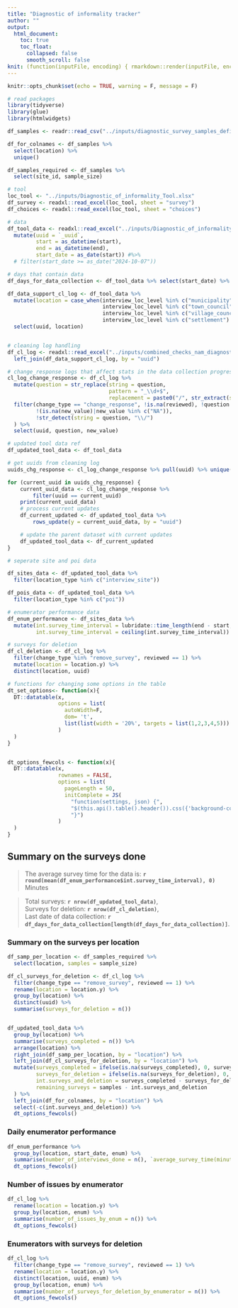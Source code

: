 ```yaml
---
title: "Diagnostic of informality tracker"
author: ""
output:
  html_document:
    toc: true
    toc_float:
      collapsed: false
      smooth_scroll: false
knit: (function(inputFile, encoding) { rmarkdown::render(inputFile, encoding = encoding, output_file = paste0(dirname(inputFile), '/diagnostic_of_informality_tracker_', format(Sys.Date(), '%Y_%m_%d'),'.html')) })
---
```


```r
knitr::opts_chunk$set(echo = TRUE, warning = F, message = F)

# read packages
library(tidyverse)
library(glue)
library(htmlwidgets)

df_samples <- readr::read_csv("../inputs/diagnostic_survey_samples_definition.csv")

df_for_colnames <- df_samples %>% 
  select(location) %>% 
  unique()

df_samples_required <- df_samples %>% 
  select(site_id, sample_size)

# tool
loc_tool <- "../inputs/Diagnostic_of_informality_Tool.xlsx"
df_survey <- readxl::read_excel(loc_tool, sheet = "survey")
df_choices <- readxl::read_excel(loc_tool, sheet = "choices")

# data
df_tool_data <- readxl::read_excel("../inputs/Diagnostic_of_informality_Data.xlsx") %>%
  mutate(uuid = `_uuid`,
         start = as_datetime(start),
         end = as_datetime(end),
         start_date = as_date(start)) #%>% 
  # filter(start_date >= as_date("2024-10-07")) 

# days that contain data
df_days_for_data_collection <- df_tool_data %>% select(start_date) %>% unique() %>% arrange(start_date) %>% pull()

df_data_support_cl_log <- df_tool_data %>% 
  mutate(location = case_when(interview_loc_level %in% c("municipality") ~ municipality,
                              interview_loc_level %in% c("town_council") ~ town_council,
                              interview_loc_level %in% c("village_council") ~ village_council,
                              interview_loc_level %in% c("settlement") ~ settlement)) %>% 
  select(uuid, location)


# cleaning log handling
df_cl_log <- readxl::read_excel("../inputs/combined_checks_nam_diagnostic.xlsx", sheet = "cleaning_log") %>% 
  left_join(df_data_support_cl_log, by = "uuid")

# change_response logs that affect stats in the data collection progress ref
cl_log_change_response <- df_cl_log %>%
  mutate(question = str_replace(string = question,
                                pattern = "_\\d+$",
                                replacement = paste0("/", str_extract(string = question, pattern = "\\d+$")))) %>%
  filter(change_type == "change_response", !is.na(reviewed), !question %in% c("_index"), !uuid %in% c("all"),
         !(is.na(new_value)|new_value %in% c("NA")),
         !str_detect(string = question, "\\/")
  ) %>%
  select(uuid, question, new_value)

# updated tool data ref
df_updated_tool_data <- df_tool_data

# get uuids from cleaning log
uuids_chg_response <- cl_log_change_response %>% pull(uuid) %>% unique()

for (current_uuid in uuids_chg_response) {
    current_uuid_data <- cl_log_change_response %>%
        filter(uuid == current_uuid) 
    print(current_uuid_data)
    # process current updates
    df_current_updated <- df_updated_tool_data %>%
        rows_update(y = current_uuid_data, by = "uuid")

    # update the parent dataset with current updates
    df_updated_tool_data <- df_current_updated
}

# seperate site and poi data

df_sites_data <- df_updated_tool_data %>% 
  filter(location_type %in% c("interview_site"))

df_pois_data <- df_updated_tool_data %>% 
  filter(location_type %in% c("poi"))

# enumerator performance data
df_enum_performance <- df_sites_data %>% 
  mutate(int.survey_time_interval = lubridate::time_length(end - start, unit = "min"),
         int.survey_time_interval = ceiling(int.survey_time_interval))

# surveys for deletion
df_cl_deletion <- df_cl_log %>% 
  filter(change_type %in% "remove_survey", reviewed == 1) %>%
  mutate(location = location.y) %>% 
  distinct(location, uuid)

# functions for changing some options in the table
dt_set_options<- function(x){
  DT::datatable(x,
                options = list(
                  autoWidth=F,
                  dom= 't',
                  list(list(width = '20%', targets = list(1,2,3,4,5)))
                )
  )
}


dt_options_fewcols <- function(x){
  DT::datatable(x,
                rownames = FALSE,
                options = list(
                  pageLength = 50,
                  initComplete = JS(
                    "function(settings, json) {",
                    "$(this.api().table().header()).css({'background-color': '#333', 'color': '#fff'});",
                    "}")
                )
  )
}

```

## Summary on the surveys done

>The average survey time for the data is: **`r round(mean(df_enum_performance$int.survey_time_interval), 0)`** Minutes

>Total surveys: **`r nrow(df_updated_tool_data)`**,\
Surveys for deletion: **`r nrow(df_cl_deletion)`**,\
Last date of data collection: **`r df_days_for_data_collection[length(df_days_for_data_collection)]`**.

### Summary on the surveys per location

```r
df_samp_per_location <- df_samples_required %>% 
  select(location, samples = sample_size)

df_cl_surveys_for_deletion <- df_cl_log %>% 
  filter(change_type == "remove_survey", reviewed == 1) %>% 
  rename(location = location.y) %>% 
  group_by(location) %>% 
  distinct(uuid) %>%
  summarise(surveys_for_deletion = n())


df_updated_tool_data %>% 
  group_by(location) %>% 
  summarise(surveys_completed = n()) %>% 
  arrange(location) %>% 
  right_join(df_samp_per_location, by = "location") %>% 
  left_join(df_cl_surveys_for_deletion, by = "location") %>% 
  mutate(surveys_completed = ifelse(is.na(surveys_completed), 0, surveys_completed),
         surveys_for_deletion = ifelse(is.na(surveys_for_deletion), 0, surveys_for_deletion),
         int.surveys_and_deletion = surveys_completed - surveys_for_deletion,
         remaining_surveys = samples - int.surveys_and_deletion
  ) %>% 
  left_join(df_for_colnames, by = "location") %>% 
  select(-c(int.surveys_and_deletion)) %>% 
  dt_options_fewcols()

```

### Daily enumerator performance

```r

df_enum_performance %>%
  group_by(location, start_date, enum) %>%
  summarise(number_of_interviews_done = n(), `average_survey_time(minutes)` =    round(mean(int.survey_time_interval, na.rm = TRUE), 0)) %>%
  dt_options_fewcols()
```


### Number of issues by enumerator

```r
df_cl_log %>%
  rename(location = location.y) %>%
  group_by(location, enum) %>%
  summarise(number_of_issues_by_enum = n()) %>%
  dt_options_fewcols()
```


### Enumerators with surveys for deletion

```r
df_cl_log %>%
  filter(change_type == "remove_survey", reviewed == 1) %>%
  rename(location = location.y) %>%
  distinct(location, uuid, enum) %>%
  group_by(location, enum) %>%
  summarise(number_of_surveys_for_deletion_by_enumerator = n()) %>%
  dt_options_fewcols()
```
